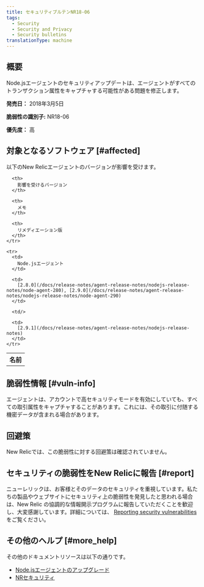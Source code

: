 ```yaml
---
title: セキュリティブルテンNR18-06
tags:
  - Security
  - Security and Privacy
  - Security bulletins
translationType: machine
---
```


## 概要

Node.jsエージェントのセキュリティアップデートは、エージェントがすべてのトランザクション属性をキャプチャする可能性がある問題を修正します。

**発売日：** 2018年3月5日

**脆弱性の識別子:** NR18-06

**優先度：** 高

## 対象となるソフトウェア [#affected]

以下のNew Relicエージェントのバージョンが影響を受けます。

<table>
  <tbody>
    <tr>
      <th>
        名前
      </th>

      <th>
        影響を受けるバージョン
      </th>

      <th>
        メモ
      </th>

      <th>
        リメディエーション版
      </th>
    </tr>

    <tr>
      <td>
        Node.jsエージェント
      </td>

      <td>
        [2.8.0](/docs/release-notes/agent-release-notes/nodejs-release-notes/node-agent-280), [2.9.0](/docs/release-notes/agent-release-notes/nodejs-release-notes/node-agent-290)
      </td>

      <td/>

      <td>
        [2.9.1](/docs/release-notes/agent-release-notes/nodejs-release-notes)
      </td>
    </tr>
  </tbody>
</table>

## 脆弱性情報 [#vuln-info]

エージェントは、アカウントで高セキュリティモードを有効にしていても、すべての取引属性をキャプチャすることがあります。これには、その取引に付随する機密データが含まれる場合があります。

## 回避策

New Relicでは、この脆弱性に対する回避策は確認されていません。

## セキュリティの脆弱性をNew Relicに報告 [#report]

ニューレリックは、お客様とそのデータのセキュリティを重視しています。私たちの製品やウェブサイトにセキュリティ上の脆弱性を発見したと思われる場合は、New Relic の協調的な情報開示プログラムに報告していただくことを歓迎し、大変感謝しています。詳細については、 [Reporting security vulnerabilities](/docs/security/new-relic-security/data-privacy/reporting-security-vulnerabilities) をご覧ください。

## その他のヘルプ [#more_help]

その他のドキュメントリソースは以下の通りです。

* [Node.jsエージェントのアップグレード](/docs/agents/nodejs-agent/installation-configuration/upgrade-nodejs-agent)
* [NRセキュリティ](https://newrelic.com/security "新しいウィンドウにリンクが開きます。")
